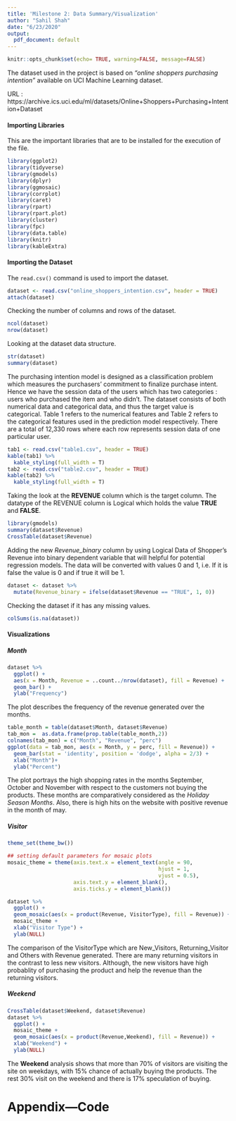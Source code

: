 ```yaml
---
title: 'Milestone 2: Data Summary/Visualization'
author: "Sahil Shah"
date: "6/23/2020"
output:
  pdf_document: default
---
```


```r
knitr::opts_chunk$set(echo= TRUE, warning=FALSE, message=FALSE)
```

The dataset used in the project is based on *"online shoppers purchasing intention"* available on UCI Machine Learning dataset. \

URL : https://archive.ics.uci.edu/ml/datasets/Online+Shoppers+Purchasing+Intention+Dataset
<!-- #### Install Packages -->

<!-- remove the comments to install the packages if they aren't installed -->

<!-- ```{r install} -->
<!-- # install.packages("ggplot2") -->
<!-- # install.packages("tidyverse") -->
<!-- # install.packages("gmodels") -->
<!-- # install.packages("dplyr") -->
<!-- # install.packages("ggmosaic") -->
<!-- # install.packages("corrplot") -->
<!-- # install.packages("caret") -->
<!-- # install.packages("rpart") -->
<!-- # install.packages("rpart.plot") -->
<!-- # install.packages("cluster") -->
<!-- # install.packages("fpc") -->
<!-- # install.packages("data.table") -->
<!-- ``` -->

#### Importing Libraries \

This are the important libraries that are to be installed for the execution of the file.

```r
library(ggplot2)
library(tidyverse)
library(gmodels)
library(dplyr)
library(ggmosaic)
library(corrplot)
library(caret)
library(rpart)
library(rpart.plot)
library(cluster)
library(fpc)
library(data.table)
library(knitr)
library(kableExtra)
```

#### Importing the Dataset \

The `read.csv()` command is used to import the dataset.

```r
dataset <- read.csv("online_shoppers_intention.csv", header = TRUE)
attach(dataset)
```

Checking the number of columns and rows of the dataset.

```r
ncol(dataset)
nrow(dataset)
```

Looking at the dataset data structure.

```r
str(dataset)
summary(dataset)
```

The purchasing intention model is designed as a classification problem which measures the purchasers’ commitment to finalize purchase intent. Hence we have the session data of the users which has two categories : users who purchased the item and who didn’t. The dataset consists of both numerical data and categorical data, and thus the target value is categorical. Table 1 refers to the numerical features and Table 2 refers to the categorical features used in the prediction model respectively. There are a total of 12,330 rows where each row represents session data of one particular user.

```r
tab1 <- read.csv("table1.csv", header = TRUE)
kable(tab1) %>%
  kable_styling(full_width = T)
tab2 <- read.csv("table2.csv", header = TRUE)
kable(tab2) %>%
  kable_styling(full_width = T)
```

Taking the look at the **REVENUE** column which is the target column. The datatype of the REVENUE column is Logical which holds the value **TRUE** and **FALSE**.

```r
library(gmodels)
summary(dataset$Revenue)
CrossTable(dataset$Revenue)
```

Adding the new *Revenue_binary* column by using Logical Data of Shopper's Revenue into binary dependent variable that will helpful for potential regression models. The data will be converted with values 0 and 1, i.e. If it is false the value is 0 and if true it will be 1.

```r
dataset <- dataset %>%
  mutate(Revenue_binary = ifelse(dataset$Revenue == "TRUE", 1, 0))
```

Checking the dataset if it has any missing values.

```r
colSums(is.na(dataset))
```

#### Visualizations \

##### Month

```r
dataset %>%
  ggplot() + 
  aes(x = Month, Revenue = ..count../nrow(dataset), fill = Revenue) +
  geom_bar() +
  ylab("Frequency")
```

The plot describes the frequency of the revenue generated over the months.

```r
table_month = table(dataset$Month, dataset$Revenue)
tab_mon =  as.data.frame(prop.table(table_month,2))
colnames(tab_mon) = c("Month", "Revenue", "perc")
ggplot(data = tab_mon, aes(x = Month, y = perc, fill = Revenue)) + 
  geom_bar(stat = 'identity', position = 'dodge', alpha = 2/3) + 
  xlab("Month")+
  ylab("Percent")
```

The plot portrays the high shopping rates in the months September, October and November with respect to the customers not buying the products. These months are comparatively considered as the *Holiday Season Months*. Also, there is high hits on the website with positive revenue in the month of may.

##### Visitor

```r
theme_set(theme_bw())

## setting default parameters for mosaic plots
mosaic_theme = theme(axis.text.x = element_text(angle = 90,
                                                hjust = 1,
                                                vjust = 0.5),
                     axis.text.y = element_blank(),
                     axis.ticks.y = element_blank())
```

```r
dataset %>% 
  ggplot() +
  geom_mosaic(aes(x = product(Revenue, VisitorType), fill = Revenue)) +
  mosaic_theme +
  xlab("Visitor Type") +
  ylab(NULL)
```

The comparison of the VisitorType which are New_Visitors, Returning_Visitor and Others with Revenue generated. There are many returning visitors in the contrast to less new visitors. Although, the new visitors have high probablity of purchasing the product and help the revenue than the returning visitors.

##### Weekend

```r
CrossTable(dataset$Weekend, dataset$Revenue)
dataset %>%
  ggplot() +
  mosaic_theme +
  geom_mosaic(aes(x = product(Revenue,Weekend), fill = Revenue)) +
  xlab("Weekend") +
  ylab(NULL)
```

The **Weekend** analysis shows that more than 70% of visitors are visiting the site on weekdays, with 15% chance of actually buying the products. The rest 30% visit on the weekend and there is 17% speculation of buying.

# Appendix---Code

```r
```